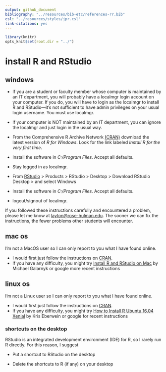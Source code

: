 ```yaml
---
output: github_document
bibliography: "../resources/bib-etc/references-rr.bib"
csl: "../resources/styles/jpr.csl"
link-citations: yes
--- 
```


```r
library(knitr)
opts_knit$set(root.dir = "../")
```

# install R and RStudio 

## windows

- If you are a student or faculty member whose computer is maintained by an IT department, you will probably have a localmgr login account on your computer. If you do, you will have to login as the localmgr to install R and RStudio---it's not sufficient to have admin privileges on your usual login username. You must use localmgr. 

- If your computer is NOT maintained by an IT department, you can ignore the localmgr and just login in the usual way. 

- From the Comprehensive R Archive Network  [(CRAN)](http://cran.us.r-project.org/) download the latest version of _R for Windows_. Look for the link labeled _Install R for the very first time_. 

- Install the software in _C:/Program Files_. Accept all defaults. 

- Stay logged in as localmgr. 

- From [RStudio](http://www.rstudio.com/) &gt; Products &gt; RStudio &gt; Desktop &gt; Download RStudio Desktop &gt; and select Windows 

- Install the software in  _C:/Program Files_. Accept all defaults. 

- logout/signout of localmgr. 

If you followed these instructions carefully and encountered a problem, please let me know at <layton@rose-hulman.edu>.  The sooner we can fix the instructions, the fewer problems other students will encounter. 


## mac os

I'm not a MacOS user so I can only report to you what I have found online. 

- I would first just follow the instructions on [CRAN](https://cran.r-project.org/). 
- If you have any difficulty, you might try [Install R and RStudio on Mac](https://medium.com/@GalarnykMichael/install-r-and-rstudio-on-mac-e911606ce4f4) by Michael Galarnyk or google more recent instructions 


## linux os 

I'm not a Linux user so I can only report to you what I have found online. 

- I would first just follow the instructions on [CRAN](https://cran.r-project.org/). 
- If you have any difficulty, you might try [How to Install R Ubuntu 16.04 Xenial](http://www.datascienceriot.com//r/install-ubuntu16/)  by Kris Eberwein or google for recent instructions  





### shortcuts on the desktop

RStudio is an integrated development environment (IDE) for R, so I rarely run R directly. For this reason, I suggest

-   Put a shortcut to RStudio on the desktop 

-   Delete the shortcuts to R (if any) on your desktop  

